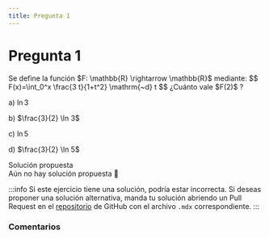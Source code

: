 ```yaml
---
title: Pregunta 1
---
```



# Pregunta 1

<div className="exercise">
Se define la función $F: \mathbb{R} \rightarrow \mathbb{R}$ mediante:
$$
F(x)=\int_0^x \frac{3 t}{1+t^2} \mathrm{~d} t
$$
¿Cuánto vale $F(2)$ ?

a) $\ln 3$

b) $\frac{3}{2} \ln 3$

c) $\ln 5$

d) $\frac{3}{2} \ln 5$
</div>

<MDXDetails>
<summary>Solución propuesta</summary>

<div className="exercise">
Aún no hay solución propuesta 🥲
</div>

:::info
Si este ejercicio tiene una solución, podría estar incorrecta. Si deseas proponer una solución alternativa, manda tu solución abriendo
un Pull Request en el [repositorio](https://github.com/crow-rojas/apuntes-fundamentals/pulls) de GitHub con el archivo
`.mdx` correspondiente.
:::

</MDXDetails>

### Comentarios

<Disqus
  url="https://crow-rojas.github.io/apuntes-fundamentals/docs/mathematics/calculus-1-2-3/exercises/2024-2/p01"
  identifier="docs/mathematics/calculus-1-2-3/exercises/2024-2/p01"
  title="2024-2 Cálculo I, II y III - Pregunta 01"
/>
